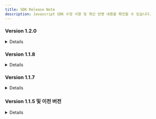```yaml
---
title: SDK Release Note
description: Javascript SDK 수정 사항 및 최신 반영 내용을 확인할 수 있습니다.
---
```




### Version 1.2.0

<Details>
<p slot="summary">내용 확인하기</p>

#### New

* 신규 PG 스마트로(`smartro`) 신용카드, 실시간계좌이체, 가상계좌 지원 추가
* 신규 PG 토스간편결제(`tosspay`) 지원 추가
* 신규 PG KCP 퀵페이(`kcp_quick`) 지원 추가
* 신규 PG 키움페이(구 페이조아, `daou`) 신용카드, 가상계좌 결제 지원 추가

#### Feature

*   차이페이(`chai`) 팝업 결제모드 지원 추가

    \-기존에는 무조건 redirect 방식으로 지원해왔으나 redirect와 팝업을 선택할 수 있도록 동작 지원
* 토스페이먼츠 - 신모듈(`tosspayments`) 인증창으로 빌링키 발급 지원

#### Fixed

* 토스페이먼츠 JS 스크립트 inject 방식 변경

</Details>

### Version 1.1.8

<Details>
<p slot="summary">내용 확인하기</p>

**카카오페이 모바일 결제 리디렉션 방식으로 변경**

카카오페이 SDK의 iframe 방식 미지원 정책에 따라 카카오페이 모바일 결제를 iframe 대신 페이지 리디렉션 방식으로 변경하였습니다.기존 버전에서는 카카오페이 모바일 결제 프로세스가 완료되면 PC에서와 동일하게 `IMP.request_pay`에 지정된 콜백함수가 실행되어 결제가 이루어젔습니다. 안드로이드 내장 브라우저 및 특정 버전의 안드로이드 크롬에서 카카오페이 앱결제가 원활하지 않을 수 있는 이슈로 인해 모바일 환경에서는 리디렉션 방식으로 결제 연동을 하는 방식으로 변경되었습니다.

**(주문형) 네이버페이 팝업 모드 추가 및 기본값 변경**

결제창 요청 시 `popup : true` 옵션을 명시적으로 지정했을 때에만 팝업창(새탭)을 통해 (주문형)네이버페이 결제가 진행되며, 기본적으로는 페이지 리디렉션 방식으로 결제가 진행됩니다.브라우저 팝업차단 등의 이슈를 최대한 피하기 위해서 네이버페이에서는 PC 및 모바일 환경에서 페이지 리디렉션 방식을 권장하여 기본값으로 설정하였습니다.

* **version >= 1.1.8**
  * PC/모바일 환경 : 현재 페이지 리디렉션 방식으로 진행되는 것을 기본값으로 하며, `popup : true` 옵션을 선언한 경우에만 팝업창(새탭)으로 결제가 진행됩니다.
* **version < 1.1.8**
  * PC환경 : 팝업창(새탭) 방식으로 진행 (`popup` 파라미터 무관)
  * 모바일환경 : 현재 페이지 리디렉션 방식으로 진행 (`popup` 파라미터 무관)

**Eximbay 리디렉션 방식 추가**

결제창 요청 시 `popup : false` 옵션을 명시적으로 지정하면 리디렉션 방식으로 Eximbay 결제가 진행됩니다.모바일 앱 내 WebView로 결제를 진행할때 일반적으로 팝업이 차단되므로, 원할한 결제를 위해서 리디렉션 방식을 추가하였습니다.

* **version >= 1.1.8**
  * PC/모바일 환경 : 팝업창 방식으로 진행되는 것을 기본값으로 하며, `popup : false` 옵션을 선언한 경우에만 리디렉션 방식으로 결제가 진행됩니다.
* **version < 1.1.8**
  * PC/모바일 환경 : `popup`파라미터 무관하게 팝업창 방식으로 진행

**본인인증 복수PG 설정 지원**

기존 `다날-휴대폰 본인인증` 외 `이니시스-신용카드 본인인증` 수단이 추가됨에 따라, 휴대폰 본인인증도 복수PG 설정을 지원합니다.\
또한, `다날-휴대폰 본인인증` 을 2개 이상의 CPID를 발급받아 사이트별로 사용하려는 경우에도 `pg : danal.{다날 CPID}` 복수PG 호출 방식을 지원합니다.

```javascript title="다날-휴대폰 본인인증"
  IMP.certification({
    pg: "danal", //danal 또는 danal.{다날 CPID}, 이하 다른 파라미터는 생략
    ...
    ...
  }, function(rsp) {
    if ( rsp.success ) {
      //본인인증 성공 및 해당되는 imp_uid, merchant_uid 전달 (rsp.imp_uid, rsp.merchant_uid)
    } else {
      //본인인증 실패 및 중단
    }
  });
```


```javascript title="이니시스-신용카드 본인인증"
// PC/모바일 환경 모두 popup : true가 기본값
// PC환경 : popup 파라미터 무관하게 팝업창 방식으로 진행(이니시스 정책)
// 모바일환경 : popup : false 선언된 경우 m_redirect_url 파라미터 필요
IMP.certification({
    pg: "inicis", //inicis 또는 inicis.{이니시스 MID}, 이하 파라멤터는 생략
    m_redirect_url: "https://shop.yourservice.com/user-certificates/complete",
    ...
    ...
});
```


#### 버그 수정 <a href="#undefined" id="undefined"></a>

**아이폰 Safari에서 리디렉션 방식으로 결제 중 브라우저의 Back 버튼 클릭 시 White Screen이 나타나는 현상**

Safari 브라우저의 Back 버튼으로 이전 페이지로 돌아가면, 리디렉션되기 직전 상태의 DOM을 복원하여 출력하는 특성때문에 발생되는 버그로 확인되어서 수정하였습니다. (리디렉션 방식으로 진행되는 모든 PG사에 해당됨)

</Details>

### Version 1.1.7

<Details>
<p slot="summary">내용 확인하기</p>

**페이팔 팝업 방식 추가**

결제 요청 시 호출하는 `IMP.request_pay(param, callback)`함수의 `popup : true` 옵션을 지정하면, 결제창이 팝업창으로 열리며 결제 프로세스 완료 후 `callback` 함수가 호출됩니다. 이전 버전에서는 페이지 리디렉션 방식만 지원됩니다.

```javascript title="javascript 팝업 방식"
  // popup : true 옵션과 콜백 함수 등록부분 참고 (그 외 파라미터 생략)
  IMP.request_pay({
    pg: "paypal",
    popup: true,
    ...
    ...
  }, function(rsp) {
    if ( rsp.success ) {
      //Paypal 결제 완료 및 결제검증로직 시작
    } else {
      //Paypal 결제 중단 혹은 실패
    }
  });
```


```javascript title="javascript redirect 방식"
 // m_redirect_url 지정 필요 (popup : false가 기본값이므로 생략됨)
  IMP.request_pay({
    pg: "paypal",
    m_redirect_url: "https://shop.yourservice.com/payments/complete",
    ...
    ...
  });
```


**본인인증(다날) 리디렉션 방식 추가**

본인인증(다날) 요청 시, 본인인증 후 이동될 URL을 `m_redirect_url` 파라미터에 지정하면 리디렉션 방식으로 진행됩니다. 이전 버전에서는 팝업 방식만 지원됩니다.리디렉션 설정하는 방법은 휴대폰 본인인증 연동하기를 참고하세요.

```javascript title="javascript (팝업 방식)"
  // popup : true 옵션
  IMP.certification({
    merchant_uid : "본인인증 건 트랜잭션 ID",
    popup: true
  }, function(rsp) {
    if ( rsp.success ) {
      //본인인증 성공
    } else {
      //본인인증 실패 혹은 중단(팝업창이 닫히거나 화면내 X버튼/취소버튼 클릭 시)
    }
  });
```


```javascript title="javascript (리디렉션 방식)"
// m_redirect_url 지정 필요 (popup : false가 기본값이므로 생략됨)
  IMP.certification({
    merchant_uid : "본인인증 건 트랜잭션 ID"
    m_redirect_url: "https://shop.yourservice.com/payments/complete",
  });
```


#### 버그 수정 <a href="#undefined" id="undefined"></a>

**본인인증(다날) 팝업 내 닫힘 버튼 (X 버튼) 클릭 시 콜백 함수가 호출되지 않는 현상**

본인인증(다날) 요청 시, 팝업방식에서 팝업창이 닫히거나 화면 내 취소 버튼이 클릭된 경우에는 `IMP.certification(param, handler)` 의 콜백함수(handler)가 호출되었지만, 아래 화면과 같이 화면 내 X 버튼을 클릭했을 때는 콜백함수(handler)가 호출되지 않는 버그가 있어서 수정되었습니다. X 버튼 클릭했을 때에도 콜백함수가 호출됩니다.

<img src="https://docs.iamport.kr/static/images/javascript/danal-certi.png" alt="" data-size="original"/>

</Details>

### Version 1.1.5 및 이전 버전

<Details>
<p slot="summary">내용 확인하기</p>

**iamport.payment-1.1.5.js**

```html
<script src="https://cdn.iamport.kr/js/iamport.payment-1.1.5.js" type="text/javascript"></script>
```

**2017-04-03 배포**\
\- 모바일 결제에서 `IMP.request_pay(param)`와 같이 callback function 이 누락된 채 호출되었으나, 결제프로세스 시작 전 사전 필터링 단계에서 실패사유가 발생한 경우에도 `m_redirect_url`로 이동하게 됩니다.\
\_(결제프로세스가 시작된 후 성공/실패에 대한 경우에는 이전 버전에서도 ,\[object Object],로 이동이 이루어지고 있습니다.)\_

**결제프로세스 시작 전에 발생할 수 있는 실패 사유**

* 이미 결제된 merchant\_uid를 재시도하는 경우
* 결제요청 파라미터가 올바르지 않은 경우

**결제프로세스 시작 후 발생할 수 있는 실패 사유**

* 카드 사용 정지, 한도초과
* 비밀번호 오류 횟수 초과

**iamport.payment-1.1.4.js**

```html
<script src="https://cdn.iamport.kr/js/iamport.payment-1.1.4.js" type="text/javascript"></script>
```

**2016-11-14 배포**\
\- Agency-Tier기능 제공, IMP.agency(가맹점식별코드, Tier코드)함수 추가\
\- SMS휴대폰본인인증 기능 제공, IMP.certification()함수 추가

**iamport.payment-1.1.3.js**

```html
<script src="https://cdn.iamport.kr/js/iamport.payment-1.1.3.js" type="text/javascript"></script>
```

**2016-07-13 배포**\
\- 1.1.2버전 소스리팩토링, 성능개선된 버전

**iamport.payment-1.1.2.js**

```html
<script src="https://cdn.iamport.kr/js/iamport.payment-1.1.2.js" type="text/javascript"></script>
```

**2016-03-09 배포**\
\- 복수의 PG설정정보를 호출하는 방법을 보다 개선한 버전

**iamport.payment-1.1.1.js**

```html
<script src="https://cdn.iamport.kr/js/iamport.payment-1.1.1.js" type="text/javascript"></script>
```

**2016-02-19 배포**\
\- 동일한 PG의 MID를 여러개 사용할 수 있도록 pg파라미터 설정 규칙 확장. pg : '\{PG사}.\{MID}'

**iamport.payment-1.1.0.js**

```html
<script src="https://cdn.iamport.kr/js/iamport.payment-1.1.0.js" type="text/javascript"></script>
```

**2016-01-19 배포**\
\- 하나의 계정으로 복수의 PG설정을 사용할 수 있도록 pg 파라미터를 추가. pg : '\{PG사}'

**iamport.payment-1.0.0.js**

```html
<script src="https://cdn.iamport.kr/js/iamport.payment-1.0.0.js" type="text/javascript"></script>
```

**2014-10-24 배포**\
\- 최초 배포된 후 안정화된 버전

**iamport.payment.js**

```html
<script src="https://cdn.iamport.kr/js/iamport.payment.js" type="text/javascript"></script>
```

versioning되기 전 사용된 버전. iamport.payment-1.0.0.js와 동일하며 이후 내용 변경 없음

</Details>
